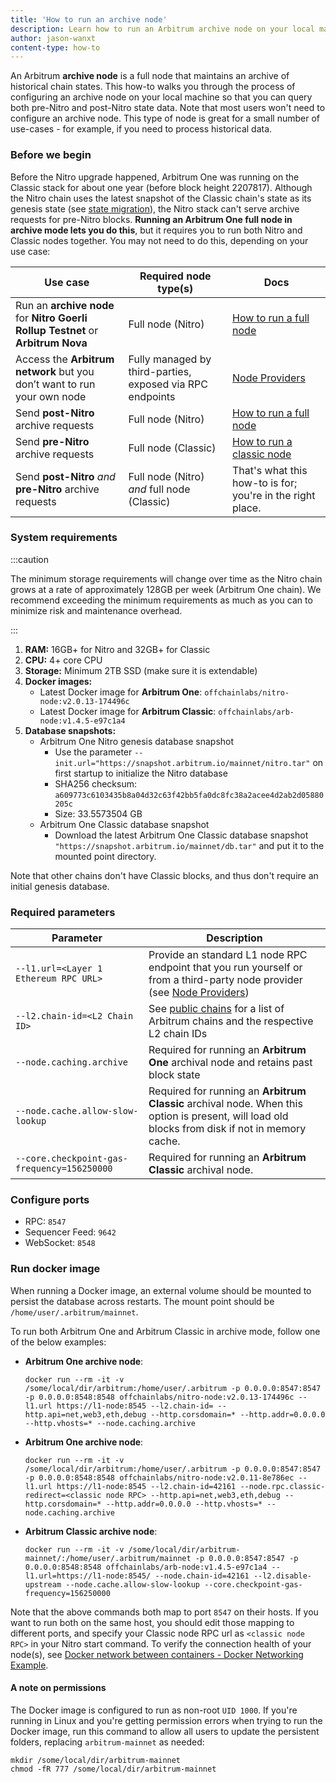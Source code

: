 ```yaml
---
title: 'How to run an archive node'
description: Learn how to run an Arbitrum archive node on your local machine.
author: jason-wanxt
content-type: how-to
---
```


An Arbitrum **archive node** is a full node that maintains an archive of historical chain states. This how-to walks you through the process of configuring an archive node on your local machine so that you can query both pre-Nitro and post-Nitro state data. Note that most users won't need to configure an archive node. This type of node is great for a small number of use-cases - for example, if you need to process historical data.

### Before we begin

Before the Nitro upgrade happened, Arbitrum One was running on the Classic stack for about one year (before block height 2207817). Although the Nitro chain uses the latest snapshot of the Classic chain's state as its genesis state (see [state migration](../migration/state-migration.mdx)), the Nitro stack can't serve archive requests for pre-Nitro blocks. **Running an Arbitrum One full node in archive mode lets you do this**, but it requires you to run both Nitro and Classic nodes together. You may not need to do this, depending on your use case:

| Use case                                                                         | Required node type(s)                                     | Docs                                                       |
| -------------------------------------------------------------------------------- | --------------------------------------------------------- | ---------------------------------------------------------- |
| Run an **archive node** for **Nitro Goerli Rollup Testnet** or **Arbitrum Nova** | Full node (Nitro)                                         | [How to run a full node](./running-a-node.md)              |
| Access the **Arbitrum network** but you don’t want to run your own node          | Fully managed by third-parties, exposed via RPC endpoints | [Node Providers](./node-providers.mdx)                     |
| Send **post-Nitro** archive requests                                             | Full node (Nitro)                                         | [How to run a full node](./running-a-node.md)              |
| Send **pre-Nitro** archive requests                                              | Full node (Classic)                                       | [How to run a classic node](./running-a-classic-node.mdx)  |
| Send **post-Nitro** _and_ **pre-Nitro** archive requests                         | Full node (Nitro) _and_ full node (Classic)               | That's what this how-to is for; you're in the right place. |

### System requirements

:::caution

The minimum storage requirements will change over time as the Nitro chain grows at a rate of approximately 128GB per week (Arbitrum One chain). We recommend exceeding the minimum requirements as much as you can to minimize risk and maintenance overhead.

:::

1. **RAM:** 16GB+ for Nitro and 32GB+ for Classic
2. **CPU:** 4+ core CPU
3. **Storage:** Minimum 2TB SSD (make sure it is extendable)
4. **Docker images:**
   - Latest Docker image for **Arbitrum One**: `offchainlabs/nitro-node:v2.0.13-174496c`
   - Latest Docker image for **Arbitrum Classic**: `offchainlabs/arb-node:v1.4.5-e97c1a4`
5. **Database snapshots:**
   - Arbitrum One Nitro genesis database snapshot
     - Use the parameter `--init.url="https://snapshot.arbitrum.io/mainnet/nitro.tar"` on first startup to initialize the Nitro database
     - SHA256 checksum: `a609773c6103435b8a04d32c63f42bb5fa0dc8fc38a2acee4d2ab2d05880205c`
     - Size: 33.5573504 GB
   - Arbitrum One Classic database snapshot
     - Download the latest Arbitrum One Classic database snapshot `"https://snapshot.arbitrum.io/mainnet/db.tar"` and put it to the mounted point directory.

Note that other chains don't have Classic blocks, and thus don't require an initial genesis database.

### Required parameters

| Parameter                                   | Description                                                                                                                                     |
| ------------------------------------------- | ----------------------------------------------------------------------------------------------------------------------------------------------- |
| `--l1.url=<Layer 1 Ethereum RPC URL>`       | Provide an standard L1 node RPC endpoint that you run yourself or from a third-party node provider (see [Node Providers](./node-providers.mdx)) |
| `--l2.chain-id=<L2 Chain ID>`               | See [public chains](../public-chains.mdx) for a list of Arbitrum chains and the respective L2 chain IDs                                         |
| `--node.caching.archive`                    | Required for running an **Arbitrum One** archival node and retains past block state                                                             |
| `--node.cache.allow-slow-lookup`            | Required for running an **Arbitrum Classic** archival node. When this option is present, will load old blocks from disk if not in memory cache. |
| `--core.checkpoint-gas-frequency=156250000` | Required for running an **Arbitrum Classic** archival node.                                                                                     |

### Configure ports

<!-- todo: explain why these ports are important and what action needs to be taken - do rules need to be configured? -->

- RPC: `8547`
- Sequencer Feed: `9642`
- WebSocket: `8548`

### Run docker image

<!-- this is the procedure part, so we can focus on steps to take, and move "conceptual information" into a dedicated concept doc -->
<!-- Arbitrum One has been upgraded to Nitro, the latest Arbitrum tech stack; "Arbitrum Classic" is our term for the old, pre-Nitro tech stack. The Nitro node databases have the raw data of all blocks, including pre-Nitro blocks. However, Nitro nodes cannot execute anything on pre-Nitro blocks. Arbitrum Nova started as a Nitro chain, so has no classic blocks. -->

When running a Docker image, an external volume should be mounted to persist the database across restarts. The mount point should be `/home/user/.arbitrum/mainnet`.

<!-- todo: does the user need to do anything to configure the mount point, or is this handled by the below docker commands? -->

To run both Arbitrum One and Arbitrum Classic in archive mode, follow one of the below examples:

- **Arbitrum One archive node**: <!-- todo: when should I choose the first one over the second one? what do they do differently? -->
  ```shell
  docker run --rm -it -v /some/local/dir/arbitrum:/home/user/.arbitrum -p 0.0.0.0:8547:8547 -p 0.0.0.0:8548:8548 offchainlabs/nitro-node:v2.0.13-174496c --l1.url https://l1-node:8545 --l2.chain-id= --http.api=net,web3,eth,debug --http.corsdomain=* --http.addr=0.0.0.0 --http.vhosts=* --node.caching.archive
  ```
- **Arbitrum One archive node**:
  ```shell
  docker run --rm -it -v /some/local/dir/arbitrum:/home/user/.arbitrum -p 0.0.0.0:8547:8547 -p 0.0.0.0:8548:8548 offchainlabs/nitro-node:v2.0.11-8e786ec --l1.url https://l1-node:8545 --l2.chain-id=42161 --node.rpc.classic-redirect=<classic node RPC> --http.api=net,web3,eth,debug --http.corsdomain=* --http.addr=0.0.0.0 --http.vhosts=* --node.caching.archive
  ```
- **Arbitrum Classic archive node**:
  ```shell
  docker run --rm -it -v /some/local/dir/arbitrum-mainnet/:/home/user/.arbitrum/mainnet -p 0.0.0.0:8547:8547 -p 0.0.0.0:8548:8548 offchainlabs/arb-node:v1.4.5-e97c1a4 --l1.url=https://l1-node:8545/ --node.chain-id=42161 --l2.disable-upstream --node.cache.allow-slow-lookup --core.checkpoint-gas-frequency=156250000
  ```

Note that the above commands both map to port `8547` on their hosts. If you want to run both on the same host, you should edit those mapping to different ports, and specify your Classic node RPC url as `<classic node RPC>` in your Nitro start command. To verify the connection health of your node(s), see [Docker network between containers - Docker Networking Example](https://www.middlewareinventory.com/blog/docker-network-example/).

#### A note on permissions

The Docker image is configured to run as non-root `UID 1000`. If you're running in Linux and you're getting permission errors when trying to run the Docker image, run this command to allow all users to update the persistent folders, replacing `arbitrum-mainnet` as needed:

```shell
mkdir /some/local/dir/arbitrum-mainnet
chmod -fR 777 /some/local/dir/arbitrum-mainnet
```
